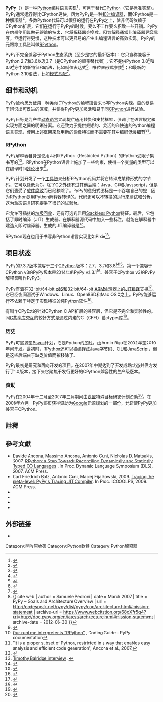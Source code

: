 {{NoteTA
|G1=IT
|G2=FL
}}
{{Infobox Software
| name = PyPy
| logo = Pypy logo (2011).png
| screenshot =
| caption =
| developer =
| programming language = RPython
| released               = {{Start date and age|2007}}
| latest release version = {{LSR/wikidata}}
| latest preview version = 
| operating_system = [[跨平台|跨平台]]
| genre = [[Python|Python]][[解释器|解释器]]和[[编译器|编译器]][[工具链|工具链]]
| license = [[MIT許可證|MIT許可證]]
| website = https://www.pypy.org/
}}
'''PyPy'''（{{IPAc-en|'|p|aɪ|p|aɪ}}）是一种[[Python|Python]]编程语言实现<ref>{{cite web|url=https://decisionstats.com/2015/11/29/interview-maciej-fijalkowski-pypy/|title=Interview Maciej Fijalkowski PyPy|access-date=2020-09-26|archive-date=2021-03-09|archive-url=https://web.archive.org/web/20210309023455/https://decisionstats.com/2015/11/29/interview-maciej-fijalkowski-pypy/}}</ref>，可用于替代[[CPython|CPython]]（它是标准实现）。PyPy通常运行得比CPython更快，因为PyPy是一种[[即时编译|即时编译器]]，而CPython是一种[[解释器|解释器]]<ref>{{Cite web|url=https://speed.pypy.org/|title=PyPy Speed|website=speed.pypy.org|access-date=2019-12-01|archive-date=2021-05-10|archive-url=https://web.archive.org/web/20210510014902/https://speed.pypy.org/}}</ref>。多数Python代码可以很好的运行在PyPy之上，除非代码依赖于CPython扩展，它们在运行于PyPy的时候，要么不工作要么招致一些开销。PyPy在内部使用叫做元跟踪的技术，它将解释器变换成{{en-link|跟踪即时编译|Tracing just-in-time compilation|跟踪即时编译器}}。因为解释通常比编译器要容易写，但运行得更慢，这种技术可以更容易的产生出编程语言的高效实现。PyPy的元跟踪工具链叫做[[#RPython|RPython]]。

PyPy不完全兼容于Python生态系统（至少是它的最新版本）：它只宣称兼容于Python 2.7和3.6以及3.7（是CPython的顺带替代者）；它不提供Python 3.8<ref>{{Cite web|title=What’s New In Python 3.8 — Python 3.9.1 documentation|url=https://docs.python.org/3/whatsnew/3.8.html|access-date=2021-02-15|website=docs.python.org|archive-date=2021-06-01|archive-url=https://web.archive.org/web/20210601101116/https://docs.python.org/3/whatsnew/3.8.html}}</ref>和3.9<ref>{{Cite web|title=What’s New In Python 3.9 — Python 3.9.1 documentation|url=https://docs.python.org/3/whatsnew/3.9.html|access-date=2021-02-15|website=docs.python.org|archive-date=2020-10-07|archive-url=https://web.archive.org/web/20201007172936/https://docs.python.org/3/whatsnew/3.9.html}}</ref>等中的新特征和语法，比如赋值表达式<ref>{{Cite web|title=PEP 572 -- Assignment Expressions|url=https://www.python.org/dev/peps/pep-0572/|access-date=2021-02-15|website=Python.org|language=en|archive-date=2021-06-01|archive-url=https://web.archive.org/web/20210601134416/https://www.python.org/dev/peps/pep-0572/}}</ref>、唯位置形式参数<ref>{{Cite web|title=PEP 570 -- Python Positional-Only Parameters|url=https://www.python.org/dev/peps/pep-0570/|access-date=2021-02-15|website=Python.org|language=en|archive-date=2021-05-23|archive-url=https://web.archive.org/web/20210523032458/https://www.python.org/dev/peps/pep-0570/}}</ref>；和最新的Python 3.10语法，比如[[模式匹配|模式匹配]]<ref>{{Cite web|title=PEP 634 -- Structural Pattern Matching: Specification|url=https://www.python.org/dev/peps/pep-0634/|access-date=2021-02-15|website=Python.org|language=en|archive-date=2021-05-06|archive-url=https://web.archive.org/web/20210506005315/https://www.python.org/dev/peps/pep-0634/}}</ref>。

==细节和动机==
PyPy被构思为使用一种类似于Python的编程语言来书写Python实现。目的是易于辨识出可改进的区域，并使得PyPy更加灵活和易于同[[CPython|CPython]]进行试验。

PyPy目标是为产生[[动态语言|动态语言]]实现提供通用转换和支持框架，强调了在语言规定和实现方面之间的明晰分离。它还致力于提供规矩的、灵活的和快速的Python编程语言实现，使用上述框架来启用新的高级特征而不需要在其中编码低层细节<ref name=mission-statement>{{ cite web | author = Samuele Pedroni | date = March 2007 | title = PyPy – Goals and Architecture Overview | url = http://codespeak.net/pypy/dist/pypy/doc/architecture.html#mission-statement | archive-url = https://www.webcitation.org/68oX7r5q4?url=http://doc.pypy.org/en/latest/architecture.html#mission-statement | archive-date = 2012-06-30 }}</ref><ref name=mission-statement-2>{{cite web | access-date = 11 October 2013 | title = PyPy – Goals and Architecture Overview – Mission Statement | url = http://doc.pypy.org/en/latest/architecture.html#mission-statement | archive-date = 2021-05-26 | archive-url = https://web.archive.org/web/20210526234041/https://doc.pypy.org/en/latest/architecture.html#mission-statement }}</ref>。

===RPython===
PyPy解释器自身是使用叫作RPython（Restricted Python）的Python受限子集书写的<ref>[http://doc.pypy.org/en/latest/coding-guide.html#id1 Our runtime interpreter is “RPython”] {{Wayback|url=http://doc.pypy.org/en/latest/coding-guide.html#id1 |date=20210308143836 }}, Coding Guide – PyPy documentation</ref>。RPython在Python语言上施加了一些约束，使得一个变量的类型可以在编译时间[[类型推论|推论]]出来<ref>"It is a proper subset of Python, restricted in a way that enables easy analysis and efficient code generation", Ancona et al., 2007.</ref>。

PyPy计划开发了一个[[工具链|工具链]]来分析RPython代码并将它转译成某种形式的字节码，它可以降低为C。除了C之外还有过其他后端：Java、C#和Javascript，但是它们遭受了[[软件腐败|软件腐败]]而已经移除了。PyPy的递归式图标是一个吞噬自己的蛇，因为RPython是用Python解释器转译的。代码还可以不转换的运行来测试和分析，这为动态语言研究提供了很好的试验台。

它允许可插拔的[[垃圾回收_(计算机科学)|垃圾回收]]，还有可选的启用[[Stackless_Python|Stackless Python]]特征。最后，它包括了即时编译（JIT）生成器，在解释器源代码中加入一些标注，就能在解释器中建造入即时编译器。生成的JIT编译器是{{en-link|跟踪即时编译|tracing just-in-time compilation|跟踪JIT}}<ref>{{cite conference |title=Tracing the Meta-Level: PyPy’s Tracing JIT Compiler |doi=10.1145/1565824.1565827 |last1=Bolz |first1=Carl |last2=Cuni |first2=Antonio |last3=Fijalkowski |first3=Maciej |last4=Rigo |first4=Armin |conference=ICOOOLPS '09}}</ref>。

RPython现在也用于书写非Python语言实现比如Pixie<ref>[https://medium.com/this-is-not-a-monad-tutorial/indie-languages-interview-pixie-and-timothy-baldridge-cadbc36418dc Timothy Balridge interview] {{Wayback|url=https://medium.com/this-is-not-a-monad-tutorial/indie-languages-interview-pixie-and-timothy-baldridge-cadbc36418dc |date=20160303200338 }}.</ref>。

==项目状态==
PyPy的7.3.7版本兼容于三个[[CPython|CPython]]版本：2.7、3.7和3.8<ref name=pypycompat>{{cite web |url=http://pypy.org/compat.html |title=PyPy – Python compatibility |access-date=2020-12-15 |website=pypy.org |archive-date=2021-06-07 |archive-url=https://web.archive.org/web/20210607150220/https://www.pypy.org/compat.html }}</ref><ref name=pypycompat36>{{cite web |url=https://www.pypy.org/posts/2021/10/pypy-v737-release.html |title=PyPy v7.3.7: bug-fix release of 3.7, 3.8 |access-date=2021-11-10 |website=pypy.org |archive-date=2022-04-06 |archive-url=https://web.archive.org/web/20220406234451/https://www.pypy.org/posts/2021/10/pypy-v737-release.html }}</ref>。第一个兼容于CPython v3的PyPy版本是2014年的PyPy v2.3.1<ref name=pypyblogpypy3>{{cite news |date=20 June 2014 |author=the PyPy team |title=PyPy3 2.3.1 – Fulcrum |publisher=PyPy blog |url=http://morepypy.blogspot.it/2014/06/pypy3-231-fulcrum.html |accessdate=2021-12-19 |archive-date=2017-12-26 |archive-url=https://web.archive.org/web/20171226234744/https://morepypy.blogspot.it/2014/06/pypy3-231-fulcrum.html }}</ref>。兼容于CPython v3的PyPy解释器叫作PyPy3。

PyPy有着在32-bit/64-bit [[x86|x86]]和32-bit/64-bit [[ARM架构|ARM]]处理器上的[[即时编译|JIT编译]]支持<ref name="whatsnew720">{{cite news |date={{date|2019-10-16}} |title=PyPy v7.2.0: release of 2.7, and 3.6 |publisher=[[pypy.org|pypy.org]] |url=https://pypy.readthedocs.io/en/latest/release-v7.2.0.html |accessdate=2021-03-23 |archive-date=2019-10-16 |archive-url=https://web.archive.org/web/20191016082709/https://pypy.readthedocs.io/en/latest/release-v7.2.0.html }}</ref>。它已经夜间测试于Windows、Linux、OpenBSD和Mac OS X之上。PyPy能够运行不依赖于特定于实现特征的纯Python软件<ref>{{Cite web |title = PyPy – Python compatibility |url = http://pypy.org/compat.html |access-date = 2021-03-20 |archive-date = 2021-06-07 |archive-url = https://web.archive.org/web/20210607150220/https://www.pypy.org/compat.html }}</ref>。

有叫作CPyExt的针对CPython C API扩展的兼容层，但它是不完全和实验性的。同[[C语言|C]][[共享库|共享库]]交互的较好方式是通过内建的C{{en-link|外界函数接口|foreign function interface}}（CFFI）或ctypes库<ref>{{cite web|title=ctypes — A foreign function library for Python|url=https://docs.python.org/3/library/ctypes.html|access-date=2021-12-20|archive-date=2022-04-27|archive-url=https://web.archive.org/web/20220427182117/https://docs.python.org/3/library/ctypes.html}}</ref>。

===历史===
PyPy可溯源至[[Psyco|Psyco]]计划，它是Python的[[即时编译|即时]]{{en-link|运行时间算法特殊化|Run-time algorithm specialization|特殊化编译器}}，由Armin Rigo在2002年至2010年间开发。最初时，RPython还可以被编译成[[Java字节码|Java字节码]]、[[通用中间语言|CIL]]和[[JavaScript|JavaScript]]，但是这些后端由于缺乏价值而被移除了。

PyPy最初是研究和面向开发的项目。在2007年中期达到了开发成熟状态并官方发行了1.0版本，接下来它聚焦于发行更好的CPython兼容性的生产级版本。

===资助===
PyPy在2004年十二月至2007年三月期间由[[欧盟|欧盟]]特殊目标研究计划资助<ref>{{Cite web |title = EU Community Research and Development Information Service Entry |url = http://cordis.europa.eu/projects/rcn/74481_en.html |access-date = 2021-03-23 |archive-date = 2012-09-10 |archive-url = https://web.archive.org/web/20120910021220/http://cordis.europa.eu/projects/rcn/74481_en.html }}</ref>。在2008年六月，PyPy宣布获得资助为[[Google|Google]]开源规划的一部份，允诺使PyPy更加兼容于[[CPython|CPython]]。

==註釋==
{{reflist|2}}

==參考文獻==
{{refbegin|2}}
* Davide Ancona, Massimo Ancona, Antonio Cuni, Nicholas D. Matsakis, 2007. [https://llvm.org/pubs/2007-10-DLS-RPython.pdf RPython: a Step Towards Reconciling Dynamically and Statically Typed OO Languages] {{Wayback|url=https://llvm.org/pubs/2007-10-DLS-RPython.pdf |date=20150816204310 }}. In Proc. Dynamic Language Symposium (DLS), 2007.  ACM Press.
* Carl Friedrich Bolz, Antonio Cuni, Maciej Fijalkowski, 2009. [https://web.archive.org/web/20110716123213/http://codespeak.net/svn/pypy/extradoc/talk/icooolps2009/bolz-tracing-jit-final.pdf Tracing the meta-level: PyPy's Tracing JIT Compiler]. In Proc. ICOOOLPS, 2009.  ACM Press.
* {{cite web | last = Corbet | first = Jonathan | title = A brief experiment with PyPy | publisher = [[LWN.net|LWN.net]] | date = 11 May 2011 | url = https://lwn.net/Articles/442268/ | accessdate = 2018-01-06 | archive-date = 2017-12-26 | archive-url = https://web.archive.org/web/20171226131240/https://lwn.net/Articles/442268/ | dead-url = no }}
* {{cite news | last = von Eitzen | first = Chris | title = PyPy 1.7 widens the performance "sweet spot" | newspaper = [[The_H|The H]] | publisher = [[Heinz_Heise|Heinz Heise]] | date = 21 November 2011 | url = http://www.h-online.com/open/news/item/PyPy-1-7-widens-the-performance-sweet-spot-1382249.html | accessdate = 2018-01-06 | archive-date = 2018-02-17 | archive-url = https://web.archive.org/web/20180217110916/http://www.h-online.com/open/news/item/PyPy-1-7-widens-the-performance-sweet-spot-1382249.html | dead-url = no }}
* {{cite web | last = Rose | first = John | title = A Day with PyPy | publisher = [[Oracle_Corporation|Oracle]] developer blog | date = 2 December 2011 | url = http://blogs.oracle.com/jrose/entry/a_day_with_pypy | accessdate = 2018-01-06 | archive-date = 2012-05-26 | archive-url = https://www.webcitation.org/67wcRyeiI?url=https://blogs.oracle.com/jrose/entry/a_day_with_pypy | dead-url = no }}
* {{cite web | last =  | first =  | title = Interview Maciej Fijalkowski pypy | publisher = Decisionstats blog | date =  | url = http://decisionstats.com/2015/11/29/interview-maciej-fijalkowski-pypy/ | accessdate = 2018-01-06 | archive-date = 2018-01-07 | archive-url = https://web.archive.org/web/20180107174818/https://decisionstats.com/2015/11/29/interview-maciej-fijalkowski-pypy/ | dead-url = no }}
{{refend}}

== 外部链接 ==
* {{Official website}}

{{Python}}

[[Category:開放原始碼|Category:開放原始碼]]
[[Category:Python軟體|Category:Python軟體]]
[[Category:Python解释器|Category:Python解释器]]